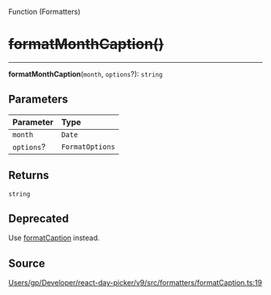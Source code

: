 <SectionTitle>Function (Formatters)</SectionTitle>

# ~~formatMonthCaption()~~

<Description>

</Description>

---

<a id="undefined" name="undefined"></a>

<SignatureMemberIdentifier>**formatMonthCaption**(`month`, `options`?): `string`</SignatureMemberIdentifier>

## Parameters

| Parameter | Type |
| :------ | :------ |
| `month` | `Date` |
| `options`? | `FormatOptions` |

## Returns

`string`

## Deprecated

Use [formatCaption](/api/functions/formatCaption.md) instead.

## Source

[Users/gp/Developer/react-day-picker/v9/src/formatters/formatCaption.ts:19](https://github.com/gpbl/react-day-picker/blob/a7b1c7f4e/src/formatters/formatCaption.ts#L19)
